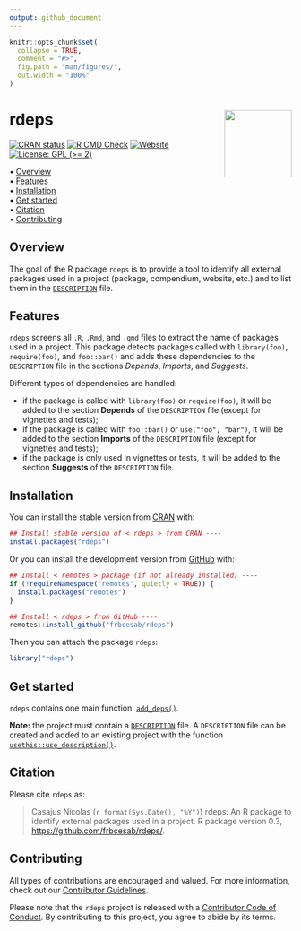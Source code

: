 ```yaml
---
output: github_document
---
```


<!-- README.md is generated from README.Rmd. Please edit that file -->


```r
knitr::opts_chunk$set(
  collapse = TRUE,
  comment = "#>",
  fig.path = "man/figures/",
  out.width = "100%"
)
```



rdeps <img src="man/figures/logo.png" align="right" style="float:right; height:120px;"/>
=========================================================

<!-- badges: start -->
[![CRAN status](https://www.r-pkg.org/badges/version/rdeps)](https://CRAN.R-project.org/package=rdeps)
[![R CMD Check](https://github.com/frbcesab/rdeps/actions/workflows/R-CMD-check.yaml/badge.svg)](https://github.com/frbcesab/rdeps/actions/workflows/R-CMD-check.yaml)
[![Website](https://github.com/frbcesab/rdeps/actions/workflows/pkgdown.yaml/badge.svg)](https://github.com/frbcesab/rdeps/actions/workflows/pkgdown.yaml)
[![License: GPL (>= 2)](https://img.shields.io/badge/License-GPL%20%28%3E%3D%202%29-blue.svg)](https://choosealicense.com/licenses/gpl-2.0/)
<!-- badges: end -->



<p align="left">
  • <a href="#overview">Overview</a><br>
  • <a href="#features">Features</a><br>
  • <a href="#installation">Installation</a><br>
  • <a href="#get-started">Get started</a><br>
  • <a href="#citation">Citation</a><br>
  • <a href="#contributing">Contributing</a>
</p>



## Overview

The goal of the R package `rdeps` is to provide a tool to identify all external 
packages used in a project (package, compendium, website, etc.) and to list
them in the [`DESCRIPTION`](https://r-pkgs.org/description.html) file.



## Features

`rdeps` screens all `.R`, `.Rmd`, and `.qmd` files to extract the name of
packages used in a project. This package detects packages called with 
`library(foo)`, `require(foo)`, and `foo::bar()` and adds these dependencies
to the `DESCRIPTION` file in the sections _Depends_, _Imports_, and _Suggests_.

Different types of dependencies are handled:

- if the package is called with `library(foo)` or `require(foo)`, 
it will be added to the section **Depends** of the `DESCRIPTION` file 
(except for vignettes and tests);
- if the package is called with `foo::bar()` or `use("foo", "bar")`,
it will be added to the section **Imports** of the `DESCRIPTION` file
(except for vignettes and tests);
- if the package is only used in vignettes or tests,
it will be added to the section **Suggests** of the `DESCRIPTION` file.



## Installation

You can install the stable version from [CRAN](https://cran.r-project.org/) with:

```r
## Install stable version of < rdeps > from CRAN ----
install.packages("rdeps")
```


Or you can install the development version from [GitHub](https://github.com/) with:


```r
## Install < remotes > package (if not already installed) ----
if (!requireNamespace("remotes", quietly = TRUE)) {
  install.packages("remotes")
}

## Install < rdeps > from GitHub ----
remotes::install_github("frbcesab/rdeps")
```

Then you can attach the package `rdeps`:

```r
library("rdeps")
```



## Get started

`rdeps` contains one main function: 
[`add_deps()`](https://frbcesab.github.io/rdeps/reference/add_deps.html).

**Note:** the project must contain a 
[`DESCRIPTION`](https://r-pkgs.org/description.html) file. A `DESCRIPTION` file 
can be created and added to an existing project with the function 
[`usethis::use_description()`](https://usethis.r-lib.org/reference/use_description.html).



## Citation

Please cite `rdeps` as: 

> Casajus Nicolas (`r format(Sys.Date(), "%Y")`) rdeps: An R 
package to identify external packages used in a project. R package version 0.3,
<https://github.com/frbcesab/rdeps/>.



## Contributing

All types of contributions are encouraged and valued. For more information, 
check out our [Contributor Guidelines](https://github.com/frbcesab/rdeps/blob/main/CONTRIBUTING.md).

Please note that the `rdeps` project is released with a 
[Contributor Code of Conduct](https://contributor-covenant.org/version/2/1/CODE_OF_CONDUCT.html). 
By contributing to this project, you agree to abide by its terms.
